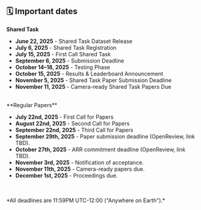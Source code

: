## 🗓️ Important dates

**Shared Task**

- **June 22, 2025** - Shared Task Dataset Release
- **July 6, 2025** - Shared Task Registration
- **July 15, 2025** - First Call Shared Task
- **September 6, 2025** - Submission Deadline
- **October 14–18, 2025** - Testing Phase
- **October 15, 2025** - Results & Leaderboard Announcement
- **November 5, 2025** - Shared Task Paper Submission Deadline
- **November 11, 2025** - Camera-ready Shared Task Papers Due

<br/>
**Regular Papers**

- **July 22nd, 2025** - First Call for Papers
- **August 22nd, 2025** - Second Call for Papers
- **September 22nd, 2025** - Third Call for Papers
- **September 29th, 2025** - Paper submission deadline (OpenReview, link TBD).
- **October 27th, 2025** - ARR commitment deadline (OpenReview, link TBD).
- **November 3rd, 2025** - Notification of acceptance.
- **November 11th, 2025** - Camera-ready papers due.
- **December 1st, 2025** - Proceedings due.

<br/>
<br/>
*All deadlines are 11:59PM UTC-12:00 ("Anywhere on Earth").*